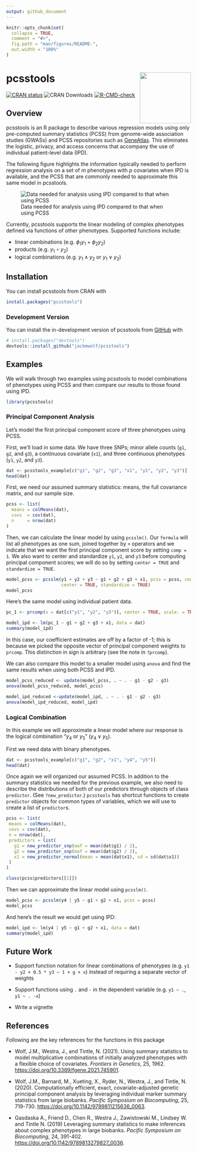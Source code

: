 ```yaml
---
output: github_document
---
```


<!-- README.md is generated from README.Rmd. Please edit that file -->

```r
knitr::opts_chunk$set(
  collapse = TRUE,
  comment = "#>",
  fig.path = "man/figures/README-",
  out.width = "100%"
)
```
# pcsstools  <a><img src='man/figures/logo.png' align="right" height="139" /></a>

<!-- badges: start -->
[![CRAN status](https://www.r-pkg.org/badges/version/pcsstools)](https://CRAN.R-project.org/package=pcsstools)
![CRAN Downloads](https://cranlogs.r-pkg.org/badges/grand-total/pcsstools)
[![R-CMD-check](https://github.com/jackmwolf/pcsstools/workflows/R-CMD-check/badge.svg)](https://github.com/jackmwolf/pcsstools/actions)
<!-- badges: end -->

## Overview 
pcsstools is an R package to describe various regression models using only pre-computed summary statistics (PCSS) from genome-wide association studies (GWASs) and PCSS repositories such as [GeneAtlas](http://geneatlas.roslin.ed.ac.uk/).
This eliminates the logistic, privacy, and access concerns that accompany the use of individual patient-level data (IPD).


The following figure highlights the information typically needed to perform regression analysis on a set of $m$ phenotypes with $p$ covariates when IPD is available, and the PCSS that are commonly needed to approximate this same model in pcsstools.

![Data needed for analysis using IPD compared to that when using PCSS](./man/figures/IPDvsPCSS.png)

Currently, pcsstools supports the linear modeling of complex phenotypes defined via functions of other phenotypes.
Supported functions include:

* linear combinations (e.g. $\phi_1y_1 + \phi_2y_2$)
* products (e.g. $y_1\circ y_2$)
* logical combinations (e.g. $y_1\wedge y_2$ or $y_1\vee y_2$)


## Installation

You can install pcsstools from CRAN with

``` r
install.packages("pcsstools")
```



### Development Version
You can install the in-development version of pcsstools from [GitHub](https://github.com/) with

``` r
# install.packages("devtools")
devtools::install_github("jackmwolf/pcsstools")
```
## Examples

We will walk through two examples using pcsstools to model combinations of phenotypes using PCSS and then compare our results to those found using IPD.

```r
library(pcsstools)
```


### Principal Component Analysis

Let's model the first principal component score of three phenotypes using PCSS.

First, we'll load in some data. We have three SNPs; minor allele counts (`g1`, `g2`, and `g3`), a continuous covariate (`x1`), and three continuous phenotypes (`y1`, `y2`, and `y3`).

```r
dat <- pcsstools_example[c("g1", "g2", "g3", "x1", "y1", "y2", "y3")]
head(dat)
```

First, we need our assumed summary statistics: means, the full covariance matrix, and our sample size.

```r
pcss <- list(
  means = colMeans(dat),
  covs  = cov(dat),
  n     = nrow(dat)
)
```

Then, we can calculate the linear model by using `pcsslm()`.
Our `formula` will list all phenotypes as one sum, joined together by `+` operators and we indicate that we want the first principal component score by setting `comp = 1`.
We also want to center and standardize `y1`, `y2`, and `y3` before computing principal component scores; we will do so by setting `center = TRUE` and `standardize = TRUE`.

```r
model_pcss <- pcsslm(y1 + y2 + y3 ~ g1 + g2 + g3 + x1, pcss = pcss, comp = 1,
                     center = TRUE, standardize = TRUE)
model_pcss
```

Here's the same model using individual patient data. 

```r
pc_1 <- prcomp(x = dat[c("y1", "y2", "y3")], center = TRUE, scale. = TRUE)$x[, "PC1"]

model_ipd <- lm(pc_1 ~ g1 + g2 + g3 + x1, data = dat)
summary(model_ipd)
```

In this case, our coefficient estimates are off by a factor of -1; this is because we picked the opposite vector of principal component weights to `prcomp`.
This distinction in sign is arbitrary (see the note in `?prcomp`).

We can also compare this model to a smaller model using `anova` and find the same results when using both PCSS and IPD.

```r
model_pcss_reduced <- update(model_pcss, . ~ . - g1 - g2 - g3)
anova(model_pcss_reduced, model_pcss)

model_ipd_reduced <-update(model_ipd, . ~ . - g1 - g2 - g3)
anova(model_ipd_reduced, model_ipd)
```


### Logical Combination

In this example we will approximate a linear model where our response is the logical combination "$y_4$ or $y_5$" ($y_4\vee y_5$).

First we need data with binary phenotypes.

```r
dat <- pcsstools_example[c("g1", "g2", "x1", "y4", "y5")]
head(dat)
```

Once again we will organized our assumed PCSS.
In addition to the summary statistics we needed for the previous example, we also need to describe the distributions of both of our predictors through objects of class `predictor`. 
(See `?new_predictor`.)
`pcsstools` has shortcut functions to create `predictor` objects for common types of variables, which we will use to create a list of `predictor`s.

```r
pcss <- list(
 means = colMeans(dat),
 covs = cov(dat),
 n = nrow(dat),
 predictors = list(
   g1 = new_predictor_snp(maf = mean(dat$g1) / 2),
   g2 = new_predictor_snp(maf = mean(dat$g2) / 2),
   x1 = new_predictor_normal(mean = mean(dat$x1), sd = sd(dat$x1))
 )
)

class(pcss$predictors[[1]])
```

Then we can approximate the linear model using `pcsslm()`.

```r
model_pcss <- pcsslm(y4 | y5 ~ g1 + g2 + x1, pcss = pcss) 
model_pcss
```

And here's the result we would get using IPD:

```r
model_ipd <- lm(y4 | y5 ~ g1 + g2 + x1, data = dat)
summary(model_ipd)
```

## Future Work

* Support function notation for linear combinations of phenotypes (e.g. `y1 - y2 + 0.5 * y3 ~ 1 + g + x`)  instead of requiring a separate vector of weights

* Support functions using `.` and `-` in the dependent variable (e.g. `y1 ~ .`, `y1 ~ . -x`)

* Write a vignette


## References
Following are the key references for the functions in this package

* Wolf, J.M., Westra, J., and Tintle, N. (2021). Using summary statistics to 
  model multiplicative combinations of initially analyzed phenotypes with a 
  flexible choice of covariates. *Frontiers in Genetics*, 25, 1962.
  [https://doi.org/10.3389/fgene.2021.745901](https://doi.org/10.3389/fgene.2021.745901).

* Wolf, J.M., Barnard, M., Xueting, X., Ryder, N., Westra, J., and Tintle, N. 
  (2020). Computationally efficient, exact, covariate-adjusted genetic principal
  component analysis by leveraging individual marker summary statistics from 
  large biobanks. *Pacific Symposium on Biocomputing*, 25, 719-730. 
  [https://doi.org/10.1142/9789811215636_0063](https://doi.org/10.1142/9789811215636_0063).
  
* Gasdaska A., Friend D., Chen R., Westra J., Zawistowski M., Lindsey W. and 
  Tintle N. (2019) Leveraging summary statistics to make inferences about 
  complex phenotypes in large biobanks. *Pacific Symposium on Biocomputing*, 24, 
  391-402.
  [https://doi.org/10.1142/9789813279827_0036](https://doi.org/10.1142/9789813279827_0036).
